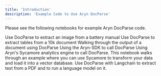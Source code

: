 ```yaml
---
title: 'Introduction'
description: 'Example Code to Use Aryn DocParse'
---
```


Please see the following notebooks for example Aryn DocParse code.

<CardGroup cols={2}>
  <Card
    title="Image Extraction from PDFs using DocParse"
    icon="image"
    href="https://colab.research.google.com/drive/1n5zRm5hfHhxs7dA0FncC44VjlpiPJLWq?usp=sharing"
  >
    Use DocParse to extract an image from a battery manual
  </Card>
    <Card
    title="Table Extraction from PDFs using DocParse"
    icon="table"
    href="https://colab.research.google.com/drive/1Qpd-llPC-EPzuTwLfnguMnrQk0eclyqJ?usp=sharing"
  >
    Use DocParse to extract tables from a 10k document
  </Card>
    <Card
    title="DocParse Step-by-Step Output Walkthrough"
    icon="person-walking"
    href="https://colab.research.google.com/drive/120STOQ5wGIpFUbgS7Gcld_PVW-CfLWOg"
  >
    Walking through the output of a document using DocParse
  </Card>
  <Card
    title="Using the Aryn-SDK to call DocParse"
    icon="rectangle-terminal"
    href="https://github.com/aryn-ai/sycamore/blob/main/notebooks/ArynPartitionerPython.ipynb"
  >
    Using the Aryn-SDK to call DocParse
  </Card>
  <Card
    title="Using Sycamore to call DocParse"
    icon="tree"
    href="https://github.com/aryn-ai/sycamore/blob/main/notebooks/pinecone-writer.ipynb"
  >
    Using Aryn's Sycamore analytics engine to call DocParse. This notebook walks through an example where you can use Sycamore to transform your data and load it into a vector database.
  </Card>
    <Card
    title="Using DocParse and Langchain"
    icon="link"
    href="https://github.com/aryn-ai/sycamore/blob/main/notebooks/ArynPartitionerWithLangchain.ipynb"
  >
    Use DocParse with Langchain to extract text from a PDF and to run a language model on it.
  </Card>
</CardGroup>
